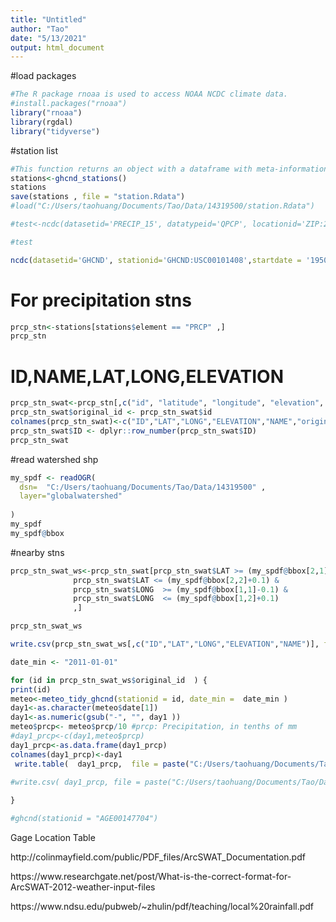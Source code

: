 ---
title: "Untitled"
author: "Tao"
date: "5/13/2021"
output: html_document
---

#load packages
```{r}
#The R package rnoaa is used to access NOAA NCDC climate data.
#install.packages("rnoaa")
library("rnoaa")
library(rgdal)
library("tidyverse")
```

#station list
```{r}
#This function returns an object with a dataframe with meta-information about all available GHCND weather stations.
stations<-ghcnd_stations()
stations
save(stations , file = "station.Rdata")
#load("C:/Users/taohuang/Documents/Tao/Data/14319500/station.Rdata")
```

```{r}
#test<-ncdc(datasetid='PRECIP_15', datatypeid='QPCP', locationid='ZIP:28801',  startdate = '2010-05-01', enddate = '2010-05-02',token='IlEwzFciUIPXKhvPenEKOtnVKXMvxsaV')

#test

ncdc(datasetid='GHCND', stationid='GHCND:USC00101408',startdate = '1950-10-01', enddate = '2000-09-01',token='IlEwzFciUIPXKhvPenEKOtnVKXMvxsaV')

```


# For precipitation stns
```{r}
prcp_stn<-stations[stations$element == "PRCP" ,]
prcp_stn
```

# ID,NAME,LAT,LONG,ELEVATION
```{r}
prcp_stn_swat<-prcp_stn[,c("id", "latitude", "longitude", "elevation", "name")]
prcp_stn_swat$original_id <- prcp_stn_swat$id
colnames(prcp_stn_swat)<-c("ID","LAT","LONG","ELEVATION","NAME","original_id")
prcp_stn_swat$ID <- dplyr::row_number(prcp_stn_swat$ID)
prcp_stn_swat
```

#read watershed shp
```{r}
my_spdf <- readOGR( 
  dsn=  "C:/Users/taohuang/Documents/Tao/Data/14319500" , 
  layer="globalwatershed"
  
)
my_spdf
my_spdf@bbox

```

#nearby stns
```{r}
prcp_stn_swat_ws<-prcp_stn_swat[prcp_stn_swat$LAT >= (my_spdf@bbox[2,1]-0.1) &
              prcp_stn_swat$LAT <= (my_spdf@bbox[2,2]+0.1) &
              prcp_stn_swat$LONG  >= (my_spdf@bbox[1,1]-0.1) &
              prcp_stn_swat$LONG  <= (my_spdf@bbox[1,2]+0.1)
              ,]

prcp_stn_swat_ws

write.csv(prcp_stn_swat_ws[,c("ID","LAT","LONG","ELEVATION","NAME")], file = "C:/Users/taohuang/Documents/Tao/Data/14319500/prcp_stn_swat_ws.txt", row.names=FALSE)
```

```{r}
date_min <- "2011-01-01"

for (id in prcp_stn_swat_ws$original_id  ) {
print(id)
meteo<-meteo_tidy_ghcnd(stationid = id, date_min =  date_min )
day1<-as.character(meteo$date[1])
day1<-as.numeric(gsub("-", "", day1 ))
meteo$prcp<- meteo$prcp/10 #prcp: Precipitation, in tenths of mm
#day1_prcp<-c(day1,meteo$prcp)
day1_prcp<-as.data.frame(day1_prcp)
colnames(day1_prcp)<-day1
 write.table(  day1_prcp,  file = paste("C:/Users/taohuang/Documents/Tao/Data/14319500/",id, ".txt", sep="")  ,  col.names=FALSE , row.names=FALSE)
 
#write.csv( day1_prcp, file = paste("C:/Users/taohuang/Documents/Tao/Data/14319500/",id, ".txt", sep="")  , row.names=FALSE)

}

#ghcnd(stationid = "AGE00147704")

```

Gage Location Table

http://colinmayfield.com/public/PDF_files/ArcSWAT_Documentation.pdf

https://www.researchgate.net/post/What-is-the-correct-format-for-ArcSWAT-2012-weather-input-files

https://www.ndsu.edu/pubweb/~zhulin/pdf/teaching/local%20rainfall.pdf
